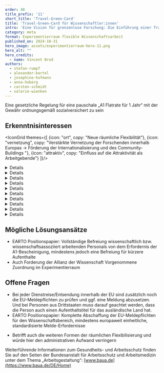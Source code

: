 ---
order: 40
title_prefix: '11'
short_title: 'Travel-Green-Card'
title: 'Travel-Green-Card für Wissenschaftler:innen'
intro: 'Eine Vision für grenzenlose Forschung: Die Einführung einer Travel-Green-Card würde Wissenschaftler:innen die Freiheit bieten, international zu arbeiten – ohne den administrativen Aufwand der Sozialversicherungsanmeldung.'
category: meta
format: Experimentierraum flexible Wissenschaftsarbeit
published_on: 2024-10-31
hero_image: assets/experimentierraum-hero-11.png
hero_alt: ""
hero_credits:
  - name: Vincent Brod
authors:
  - stefan-rumpf
  - alexander-bartel
  - josephine-hofmann
  - anna-hoberg
  - carsten-schmidt
  - valerie-wienken
---

Eine gesetzliche Regelung für eine pauschale „A1 Flatrate für 1 Jahr“ mit der Gewähr ordnungsgemäß sozialversichert zu sein

## Erkenntnisinteressen

<IconGrid themes={[
  {icon: "ort", copy: "Neue räumliche Flexibilität"},
  {icon: "vernetzung", copy: "Verstärkte Vernetzung der Forschenden innerhalb Europas → Förderung der Internationalisierung und des Community-Buildings "},
  {icon: "attraktiv", copy: "Einfluss auf die Attraktivität als Arbeitgebende"}
]}/>

<DetailsGroup>
<Details summary="Technische Grenzen">

- Digitalisierung des Ablaufs

</Details>
<Details summary="Prozessuale Grenzen">

- Schnittstellen aus den Verwaltungssystemen zur Beantragung

</Details>
<Details summary="Führungs- und teambezogene Grenzen">

- Siehe: [Full-Remote-Work EU-Ausland](/full-remote-work-eu-ausland/)

</Details>
<Details summary="Kulturelle Grenzen">

- Siehe: [Full-Remote-Work EU-Ausland](/full-remote-work-eu-ausland/)

</Details>
<Details summary="Arbeitsrechtliche Grenzen">

- Siehe: [Full-Remote-Work EU-Ausland](/full-remote-work-eu-ausland/)

</Details>
<Details summary="Steuerrechtliche Grenzen">

- Siehe: [Full-Remote-Work EU-Ausland](/full-remote-work-eu-ausland/)

</Details>
<Details summary="Sozialversicherungsrechtliche Grenzen">

- Siehe: [Full-Remote-Work EU-Ausland](/full-remote-work-eu-ausland/)

</Details>
<Details summary="Tarifvertragliche Grenzen">

- Siehe: [Full-Remote-Work EU-Ausland](/full-remote-work-eu-ausland/)

</Details>
<Details summary="Gesundheitliche Grenzen">

- Siehe: [Full-Remote-Work EU-Ausland](/full-remote-work-eu-ausland/)

</Details>
<Details summary="Sonstige Grenzen / Hürden">

- Siehe: [Full-Remote-Work EU-Ausland](/full-remote-work-eu-ausland/)

</Details>
</DetailsGroup>

<IconTile to="/experimentierraum-flexible-wissenschaftsarbeit#ortsflexible-arbeitsmoglichkeiten" eyebrow="Zuordnung im Experimentierraum" body="New Horizons — Ortsflexible und attraktive Arbeitsmöglichkeiten (OaA)" icon="place"/>

## Mögliche Lösungsansätze

- EARTO Positionspapier: Vollständige Befreiung wissenschaftlich bzw. wissenschaftsassoziiert arbeitenden Personals von dem Erfordernis der A1-Bescheinigung, mindestens jedoch eine Befreiung für kürzere Aufenthalte
- Auch Forderung der Allianz der Wissenschaft Vorgenommene Zuordnung im Experimentierraum

## Offene Fragen
- Bei jeder Dienstreise/Entsendung innerhalb der EU sind zusätzlich noch die EU-Meldepflichten zu prüfen und ggf. eine Meldung abzusetzen. Und bei Personen aus Drittstaaten muss darauf geachtet werden, dass die Person auch einen Aufenthaltstitel für das ausländische Land hat.
- EARTO Positionspapier: Komplette Abschaffung der EU-Meldepflichten für den Wissenschaftsbereich, mindestens europaweit einheitliche, standardisierte Melde-Erfordernisse

<Callout title="Zu welchen anderen Erprobungsfeldern besteht ein enger Bezug?">

- Betrifft auch die weiteren Formen der räumlichen Flexibilisierung und würde hier den administrativen Aufwand verringern

</Callout>

<Callout>

Weiterführende Informationen zum Gesundheits- und Arbeitsschutz finden Sie auf den Seiten der Bundesanstalt für Arbeitsschutz und Arbeitsmedizin unter dem Thema „Arbeitsgestaltung“: [www.baua.de](https://www.baua.de/DE/Home)

</Callout>

<File file="2024-08-27_Machbarkeitsstudie_Experimentierraum_Webversion-1.pdf" title="Vollständigen Ergebnisbericht herunterladen"/>
